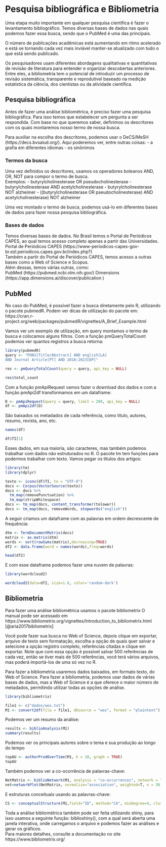 # Pesquisa bibliográfica e Bibliometria


Uma etapa muito importante em qualquer pesquisa científica é fazer o levantamento bibliográfico. 
Temos diversas bases de dados nas quais podemos fazer essa busca, sendo que o PubMed é uma das principais.   
  
  
O número de publicações acadêmicas está aumentando em ritmo acelerado e está se tornando cada vez mais inviável manter-se atualizado com tudo o que está sendo publicado.

Os pesquisadores usam diferentes abordagens qualitativas e quantitativas de revisão de literatura para entender e organizar descobertas anteriores. Entre eles, a bibliometria tem o potencial de introduzir um processo de revisão sistemática, transparente e reprodutível baseado na medição estatística da ciência, dos cientistas ou da atividade científica.

## Pesquisa bibliográfica

Antes de fazer uma análise bibliométrica, é preciso fazer uma pesquisa bibliográfica. Para isso temos que estabelecer um pergunta a ser respondida. Com base no que queremos saber, definimos os descritores com os quais montaremos nosso termo de nossa busca.  

Para auxiliar na escolha dos descritores, podemos usar o DeCS/MeSH (https://decs.bvsalud.org/). Aqui poderemos ver, entre outras coisas:
- a grafia em diferentes idiomas
- os sinônimos

### Termos da busca

Uma vez definidos os descritores, usamos os operadores boleanos AND, OR, NOT para compor o termo de busca.  
Exemplos:
- butyrylcholinesterase OR pseudocholinesterase
- butyrylcholinesterase AND acetylcholinesterase
- butyrylcholinesterase NOT alzheimer
- ((butyrylcholinesterase OR pseudocholinesterase) AND acetylcholinesterase) NOT alzheimer  

Uma vez montado o termo de busca, podemos usá-lo em diferentes bases de dados para fazer nossa pesquisa bibliográfica.  

### Bases de dados

Temos diversas bases de dados. No Brasil temos o Portal de Periódicos CAPES, ao qual temos acesso completo apenas a partir das Universidades.
Portal de Periódicos CAPES (https://www-periodicos-capes-gov-br.ezl.periodicos.capes.gov.br/index.php?)  
Também a partir do Portal de Periódicos CAPES, temos acesso a outras bases como a Web of Science e Scopus.  
Além dessas, temos várias outras, como:  
PubMed (https://pubmed.ncbi.nlm.nih.gov/)
Dimensions (https://app.dimensions.ai/discover/publication
)


## PubMed

No caso do PubMed, é possível fazer a busca diretamente pelo R, utilizando o pacote pubmedR.
Podem ver dicas de utilização do pacote em:
https://cran.r-project.org/web/packages/pubmedR/vignettes/A_Brief_Example.html


Vamos ver um exemplo de utilização, em query montamos o termo de busca e colocamos alguns filtros. Com a função pmQueryTotalCount podemos ver quantos registros a busca retorna:

```r
library(pubmedR)
query <- "PON1[Title/Abstract] AND english[LA]
AND Journal Article[PT] AND 2018:2023[DP]"

res <- pmQueryTotalCount(query = query, api_key = NULL)

res$total_count
```


Com a função pmApiRequest vamos fazer o download dos dados e com a função pmApi2df transformamos em um dataframe:

```r
D <- pmApiRequest(query = query, limit = 200, api_key = NULL)
df <- pmApi2df(D)
```

São baixados os metadados de cada referência, como título, autores, resumo, revista, ano, etc.

```r
names(df)

df$TI[1]
```

Esses dados, em sua maioria, são caracteres, mas também podemos trabalhar com dados não estruturados no R. O pacote tm tem funções para podermos trabalhar com texto.
Vamos pegar os títulos dos artigos:

```r
library(tm)
library(dplyr)

texto <- iconv(df$TI, to = "UTF-8")
docs <- Corpus(VectorSource(texto))
docs <- docs %>%
  tm_map(removePunctuation) %>%
  tm_map(stripWhitespace)
docs <- tm_map(docs, content_transformer(tolower))
docs <- tm_map(docs, removeWords, stopwords("english"))
```

A seguir criamos um dataframe com as palavras em ordem decrescente de frequência:

```r
dtm <- TermDocumentMatrix(docs) 
matrix <- as.matrix(dtm) 
words <- sort(rowSums(matrix),decreasing=TRUE) 
df2 <- data.frame(word = names(words),freq=words)

head(df2)
```

E com esse dataframe podemos fazer uma nuvem de palavras:

```r
library(wordcloud2)

wordcloud2(data=df2, size=1.6, color='random-dark')
```


## Bibliometria

Para fazer uma análise bibliométrica usamos o pacote bibliometrix
O manual pode ser acessado em https://www.bibliometrix.org/vignettes/Introduction_to_bibliometrix.html
[@aria2017bibliometrix]

Você pode fazer sua busca no Web of Science, depois clique em exportar, arquivo de texto sem formatação, escolha a opção de quais quer salvar e selecione a opção registro completo, referências citadas e clique em exportar. Note que com essa opção é possível salvar 500 referências de cada vez, então se tiver mais de 500 referências, você terá vários arquivos, mas poderá importá-los de uma só vez no R.  

Para fazer a bibliometria usaremos dados baixados, em formato texto, do Web of Science. Para fazer a bibliometria, podemos usar dados de várias bases de dados, mas a Web of Science é a que oferece o maior número de metadados, permitindo utilizar todas as opções de análise.

```r
library(bibliometrix)

file1 <- c("dados/wos.txt")
M1 <- convert2df(file = file1, dbsource = "wos", format = "plaintext")

```

Podemos ver um resumo da análise:

```r
results <- biblioAnalysis(M1)
summary(results)
```



Podemos ver os principais autores sobre o tema e sua produção ao longo do tempo

```r
topAU <- authorProdOverTime(M1, k = 10, graph = TRUE)
topAU
```

Também podemos ver a co-ocorrência de palavras-chave:

```r
NetMatrix <- biblioNetwork(M1, analysis = "co-occurrences", network = "keywords", sep = ";")
net=networkPlot(NetMatrix, normalize="association", weighted=T, n = 30, Title = "Keyword Co-occurrences", type = "fruchterman", size=T,edgesize = 5,labelsize=0.7)
```

E estruturas conceituais usando as palavras-chave:

```r
CS <- conceptualStructure(M1,field="ID", method="CA", minDegree=4, clust=5, stemming=FALSE, labelsize=10, documents=10)
```


Toda a análise bibliométrica também pode ser feita utilizando shiny, para isso usamos a seguinte função: biblioshiny(), com a qual será aberta uma janela interativa, onde carregamos o arquivo e podemos fazer as análises e gerar os gráficos.  
Para maiores detalhes, consulte a documentação no site https://www.bibliometrix.org/






